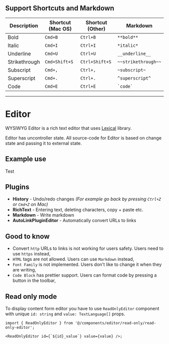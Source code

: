 
## Support Shortcuts and Markdown

| Description   | Shortcut (Mac OS) | Shortcut (Other) | Markdown            |
| ------------- | ----------------- | ---------------- | ------------------- |
| Bold          | `Cmd+B`           | `Ctrl+B`         | `**bold**`          |
| Italic        | `Cmd+I`           | `Ctrl+I`         | `*italic*`          |
| Underline     | `Cmd+U`           | `Ctrl+U`         | `__underline__`     |
| Strikethrough | `Cmd+Shift+S`     | `Ctrl+Shift+S`   | `~~strikethrough~~` |
| Subscript     | `Cmd+,`           | `Ctrl+,`         | `~subscript~`       |
| Superscript   | `Cmd+.`           | `Ctrl+.`         | `^superscript^`     |
| Code          | `Cmd+E`           | `Ctrl+E`         | `` `code` ``        |

---

# Editor

WYSIWYG Editor is a rich text editor that uses [Lexical](https://lexical.dev/) library.

<Callout type="info" emoji="ℹ️">
  Editor has uncontroller state. All source-code for Editor is based on change state and passing it
  to external state.
</Callout>

## Example use

Test

## Plugins

- **History** - Undo/redo changes _(For example go back by pressing `Ctrl+Z` or `Cmd+Z` on Mac)_
- **RichText** - Entering text, deleting characters, copy + paste etc.
- **Markdown** - Write markdown
- **AutoLinkPluginEditor** - Automatically convert URLs to links

## Good to know

- Convert `http` URLs to links is not working for users safety. Users need to use `https` instead,
- `HTML` tags are not allowed. Users can use `Markdown` instead,
- `Font Family` is not implemented. Users don't like to change it when they are writing,
- `Code Block` has prettier support. Users can format code by pressing a button in the toolbar,

## Read only mode

To display content form editor you have to use `ReadOnlyEditor` component with unique `id: string` and `value: TextLanguage[]` props.

```tsx
import { ReadOnlyEditor } from '@/components/editor/read-only/read-only-editor';

<ReadOnlyEditor id={`${id}_value`} value={value} />;
```
